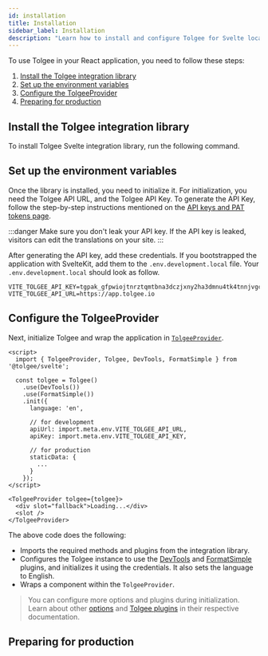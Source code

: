 ```yaml
---
id: installation
title: Installation
sidebar_label: Installation
description: "Learn how to install and configure Tolgee for Svelte localization. Step-by-step guide covers library installation, environment setup, TolgeeProvider configuration, and production preparation. Includes code examples."
---
```



To use Tolgee in your React application, you need to follow these steps:

1. [Install the Tolgee integration library](#install-the-tolgee-integration-library)
2. [Set up the environment variables](#set-up-the-environment-variables)
3. [Configure the TolgeeProvider](#configure-the-tolgeeprovider)
4. [Preparing for production](#preparing-for-production)

## Install the Tolgee integration library

To install Tolgee Svelte integration library, run the following command.

<InstallationTabs lib="@tolgee/svelte" />

## Set up the environment variables


Once the library is installed, you need to initialize it. For initialization, you need the Tolgee API URL, and the Tolgee API Key. To generate the API Key, follow the step-by-step instructions mentioned on the [API keys and PAT tokens page](../../../../../platform/account_settings/api_keys_and_pat_tokens).

:::danger
Make sure you don't leak your API key. If the API key is leaked, visitors can edit the translations on your site.
:::

After generating the API key, add these credentials. If you bootstrapped the application with SvelteKit, add them to the `.env.development.local` file. Your `.env.development.local` should look as follow.

```env
VITE_TOLGEE_API_KEY=tgpak_gfpwiojtnrztqmtbna3dczjxny2ha3dmnu4tk4tnnjvgc
VITE_TOLGEE_API_URL=https://app.tolgee.io
```

## Configure the TolgeeProvider

Next, initialize Tolgee and wrap the application in [`TolgeeProvider`](./api#tolgeeprovider).

```svelte
<script>
  import { TolgeeProvider, Tolgee, DevTools, FormatSimple } from '@tolgee/svelte';

  const tolgee = Tolgee()
    .use(DevTools())
    .use(FormatSimple())
    .init({
      language: 'en',

      // for development
      apiUrl: import.meta.env.VITE_TOLGEE_API_URL,
      apiKey: import.meta.env.VITE_TOLGEE_API_KEY,

      // for production
      staticData: {
        ...
      }
    });
</script>

<TolgeeProvider tolgee={tolgee}>
  <div slot="fallback">Loading...</div>
  <slot />
</TolgeeProvider>
```
The above code does the following:

- Imports the required methods and plugins from the integration library.
- Configures the Tolgee instance to use the [DevTools](../../api/web_package/plugins#devtools) and [FormatSimple](../../api/core_package/format-simple) plugins, and initializes it using the credentials. It also sets the language to English.
- Wraps a component within the `TolgeeProvider`.

> You can configure more options and plugins during initialization. Learn about other [options](../../api/core_package/options) and [Tolgee plugins](../../plugins) in their respective documentation.

## Preparing for production

<PreparingForProduction />

<ExampleBanner framework="Svelte" />
